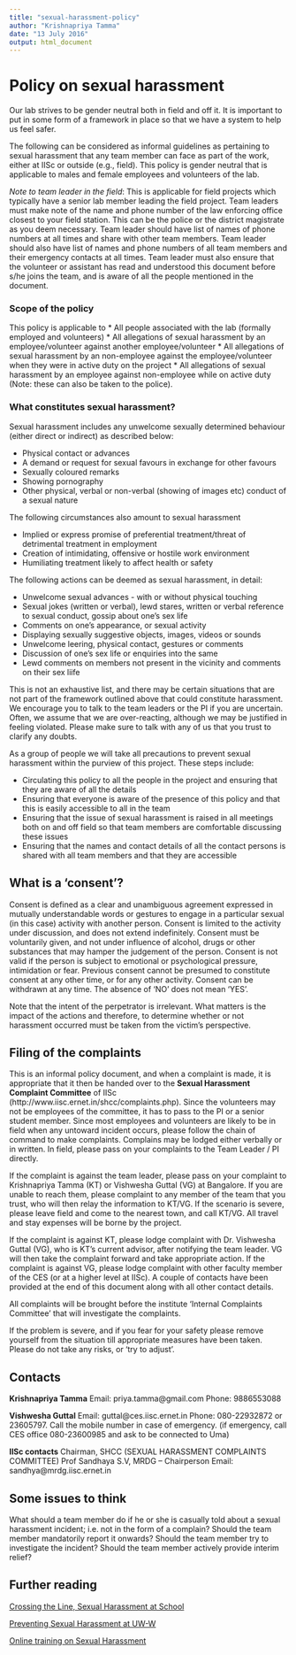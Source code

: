```yaml
---
title: "sexual-harassment-policy"
author: "Krishnapriya Tamma"
date: "13 July 2016"
output: html_document
---
```


# Policy on sexual harassment 

Our lab strives to be gender neutral both in field and off it. It is important to put in some form of a framework in place so that we have a system to help us feel safer. 

The following can be considered as informal guidelines as pertaining to sexual harassment that any team member can face as part of the work, either at IISc or outside (e.g., field). This policy is gender neutral that is applicable to males and female employees and volunteers of the lab. 

*Note to team leader in the field*:  This is applicable for field projects which typically have a senior lab member leading the field project. Team leaders must make note of the name and phone number of the law enforcing office closest to your field station. This can be the police or the district magistrate as you deem necessary. Team leader should have list of names of phone numbers at all times and share with other team members. Team leader should also have list of names and phone numbers of all team members and their emergency contacts at all times. Team leader must also ensure that the volunteer or assistant has read and understood this document before s/he joins the team, and is aware of all the people mentioned in the document.

### Scope of the policy
This policy is applicable to 
   * All people associated with the lab (formally employed and volunteers)
   * All allegations of sexual harassment by an employee/volunteer against another employee/volunteer
   * All allegations of sexual harassment by an non-employee against the employee/volunteer when they were in active duty on the project
   * All allegations of sexual harassment by an employee against non-employee while on active duty (Note: these can also be taken to the police).

### What constitutes sexual harassment?
Sexual harassment includes any unwelcome sexually determined behaviour (either direct or indirect) as described below:

  * Physical contact or advances
  * A demand or request for sexual favours in exchange for other favours   
  * Sexually coloured remarks 
  * Showing pornography
  * Other physical, verbal or non-verbal (showing of images etc) conduct of a sexual nature

The following circumstances also amount to sexual harassment

  * Implied or express promise of preferential treatment/threat of detrimental treatment in employment
  * Creation of intimidating, offensive or hostile work environment
  * Humiliating treatment likely to affect health or safety

The following actions can be deemed as sexual harassment, in detail:

  * Unwelcome sexual advances - with or without physical touching
  * Sexual jokes (written or verbal), lewd stares, written or verbal reference to sexual conduct, gossip about one’s sex life 
  * Comments on one’s appearance, or sexual activity
  * Displaying sexually suggestive objects, images, videos or sounds
   * Unwelcome leering, physical contact, gestures or comments
   * Discussion of one’s sex life or enquiries into the same
   * Lewd comments on members not present in the vicinity and comments on their sex liife

This is not an exhaustive list, and there may be certain situations that are not part of the framework outlined above that could constitute harassment. We encourage you to talk to the team leaders or the PI if you are uncertain. Often, we assume that we are over-reacting, although we may be justified in feeling violated. Please make sure to talk with any of us that you trust to clarify any doubts. 

As a group of people we will take all precautions to prevent sexual harassment within the purview of this project. These steps include:

  * Circulating this policy to all the people in the project and ensuring that they are aware of all the details 
  * Ensuring that everyone is aware of the presence of this policy and that this is easily accessible to all in the team
  * Ensuring that the issue of sexual harassment is raised in all meetings both on and off field so that team members are comfortable discussing these issues
  * Ensuring that the names and contact details of all the contact persons is shared with all team members and that they are accessible

## What is a 'consent'? 

Consent is defined as a clear and unambiguous agreement expressed in mutually understandable words or gestures to engage in a particular sexual (in this case) activity with another person. Consent is limited to the activity under discussion, and does not extend indefinitely. Consent must be voluntarily given, and not under influence of alcohol, drugs or other substances that may hamper the judgement of the person. Consent is not valid if the person is subject to emotional or psychological pressure, intimidation or fear. Previous consent cannot be presumed to constitute consent at any other time, or for any other activity. Consent can be withdrawn at any time. The absence of ‘NO’ does not mean ‘YES’. 

Note that the intent of the perpetrator is irrelevant. What matters is the impact of the actions and therefore, to determine whether or not harassment occurred must be taken from the victim’s perspective. 


## Filing of the complaints

This is an informal policy document, and when a complaint is made, it is appropriate that it then be handed over to the __Sexual Harassment Complaint Committee__ of IISc (http://www.iisc.ernet.in/shcc/complaints.php). Since the volunteers may not be employees of the committee, it has to pass to the PI or a senior student member. Since most employees and volunteers are likely to be in field when any untoward incident occurs, please follow the chain of command to make complaints. Complains may be lodged either verbally or in written. In field, please pass on your complaints to the Team Leader / PI directly. 

If the complaint is against the team leader, please pass on your complaint to Krishnapriya Tamma (KT) or Vishwesha Guttal (VG) at Bangalore. If you are unable to reach them, please complaint to any member of the team that you trust, who will then relay the information to KT/VG. If the scenario is severe, please leave field and come to the nearest town, and call KT/VG. All travel and stay expenses will be borne by the project. 

If the complaint is against KT, please lodge complaint with Dr. Vishwesha Guttal (VG), who is KT’s current advisor, after notifying the team leader. VG will then take the complaint forward and take appropriate action. If the complaint is against VG, please lodge complaint with other faculty member of the CES (or at a higher level at IISc). A couple of contacts have been provided at the end of this document along with all other contact details. 

All complaints will be brought before the institute ‘Internal Complaints Committee’ that will investigate the complaints. 

If the problem is severe, and if you fear for your safety please remove yourself from the situation till appropriate measures have been taken. Please do not take any risks, or ‘try to adjust’. 

## Contacts

__Krishnapriya Tamma__
Email: priya.tamma@gmail.com
Phone: 9886553088

__Vishwesha Guttal__
Email: guttal@ces.iisc.ernet.in
Phone: 080-22932872 or 23605797. Call the mobile number in case of emergency.
(if emergency, call CES office 080-23600985 and ask to be connected to Uma)

__IISc contacts__
Chairman, SHCC (SEXUAL HARASSMENT COMPLAINTS COMMITTEE)
Prof Sandhaya S.V, MRDG -- Chairperson 
Email: sandhya@mrdg.iisc.ernet.in

## Some issues to think

What should a team member do if he or she is casually told about a sexual harassment incident; i.e. not in the form of a complain? Should the team member mandatorily report it onwards? Should the team member try to investigate the incident? Should the team member actively provide interim relief?

## Further reading
[Crossing the Line, Sexual Harassment at School](http://www.aauw.org/files/2013/02/Crossing-the-Line-Sexual-Harassment-at-School.pdf)

[Preventing Sexual Harassment at UW-W](http://www.uww.edu/adminaffairs/hr/employee-training-development/preventing-sexual-harassment)

[Online training on Sexual Harassment](http://training.newmedialearning.com/psh/uwiscwhite/index.htm)